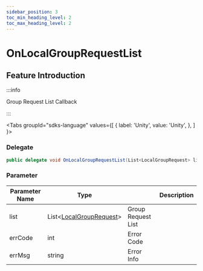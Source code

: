 ```yaml
---
sidebar_position: 3
toc_min_heading_level: 2
toc_max_heading_level: 2
---
```


# OnLocalGroupRequestList

## Feature Introduction

:::info

Group Request List Callback

:::

<Tabs
groupId="sdks-language"
values={[
{ label: 'Unity', value: 'Unity', },
]
}>

<TabItem value="Unity">

### Delegate

```C# showLineNumbers
public delegate void OnLocalGroupRequestList(List<LocalGroupRequest> list, int errCode, string errMsg);
```

### Parameter

| Parameter Name | Type                           || Description     |
| -------- | -------------------------------------------------------------------------------------- | -------- | -------- |
| list | List<[LocalGroupRequest](/class/group/groupApplicationInfo.mdx)> | Group Request List |
| errCode | int | Error Code |
| errMsg | string |Error Info |

</TabItem>

</Tabs>
